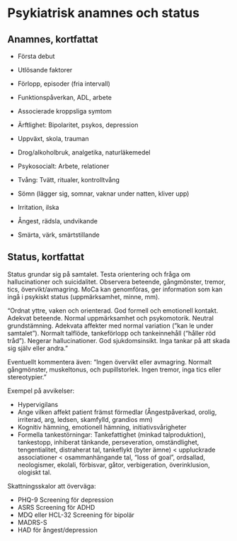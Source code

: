 # Psykiatrisk anamnes och status

## Anamnes, kortfattat

  - Första debut
  - Utlösande faktorer
  - Förlopp, episoder (fria intervall)
  - Funktionspåverkan, ADL, arbete
  - Associerade kroppsliga symtom
  - Ärftlighet: Bipolaritet, psykos, depression
  - Uppväxt, skola, trauman
  - Drog/alkoholbruk, analgetika, naturläkemedel
  - Psykosocialt: Arbete, relationer
  - Tvång: Tvätt, ritualer, kontrolltvång 

- Sömn (lägger sig, somnar, vaknar under natten, kliver upp)
- Irritation, ilska
- Ångest, rädsla, undvikande
- Smärta, värk, smärtstillande

## Status, kortfattat

Status grundar sig på samtalet. Testa orientering och fråga om hallucinationer och suicidalitet. Observera beteende, gångmönster, tremor, tics, övervikt/avmagring. MoCa kan genomföras, ger information som kan ingå i psykiskt status (uppmärksamhet, minne, mm).

"Ordnat yttre, vaken och orienterad. God formell och emotionell kontakt. Adekvat beteende. Normal uppmärksamhet och psykomotorik. Neutral grundstämning. Adekvata affekter med normal variation ("kan le under samtalet"). Normalt talflöde, tankeförlopp och tankeinnehåll ("håller röd tråd"). Negerar hallucinationer. God sjukdomsinsikt. Inga tankar på att skada sig själv eller andra."

Eventuellt kommentera även: "Ingen övervikt eller avmagring. Normalt gångmönster, muskeltonus, och pupillstorlek. Ingen tremor, inga tics eller stereotypier."

Exempel på avvikelser:

- Hypervigilans
- Ange vilken affekt patient främst förmedlar (Ångestpåverkad, orolig, irriterad, arg, ledsen, skamfylld, grandios mm)
- Kognitiv hämning, emotionell hämning, initiativsvårigheter
- Formella tankestörningar: Tankefattighet (minkad talproduktion), tankestopp, inhiberat tänkande, perseveration, omständlighet, tengentialitet, distraherat tal, tankeflykt (byter ämne) < uppluckrade associationer < osammanhängande tal, "loss of goal", ordsallad, neologismer, ekolali, förbisvar, gåtor, verbigeration, överinklusion, ologiskt tal.

Skattningsskalor att överväga:

- PHQ-9 Screening för depression
- ASRS Screening för ADHD
- MDQ eller HCL-32 Screening för bipolär
- MADRS-S
- HAD för ångest/depression


<!-- Symtomskattning: https://www.psychiatry.org/psychiatrists/practice/dsm/educational-resources/assessment-measures -->
